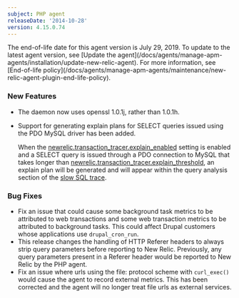 ```yaml
---
subject: PHP agent
releaseDate: '2014-10-28'
version: 4.15.0.74
---
```


<Callout variant="important">
  The end-of-life date for this agent version is July 29, 2019. To update to the latest agent version, see [Update the agent](/docs/agents/manage-apm-agents/installation/update-new-relic-agent). For more information, see [End-of-life policy](/docs/agents/manage-apm-agents/maintenance/new-relic-agent-plugin-end-life-policy).
</Callout>

### New Features

* The daemon now uses openssl 1.0.1j, rather than 1.0.1h.
* Support for generating explain plans for SELECT queries issued using the PDO MySQL driver has been added.

  When the [newrelic.transaction_tracer.explain_enabled](https://docs.newrelic.com/docs/agents/php-agent/configuration/php-agent-newrelicini-settings#inivar-tt-epenabled) setting is enabled and a SELECT query is issued through a PDO connection to MySQL that takes longer than [newrelic.transaction_tracer.explain_threshold](https://docs.newrelic.com/docs/agents/php-agent/configuration/php-agent-newrelicini-settings#inivar-tt-epthreshold), an explain plan will be generated and will appear within the query analysis section of the [slow SQL trace](https://docs.newrelic.com/docs/apm/applications-menu/monitoring/database-and-slow-sql-dashboard#db_slowsql).

### Bug Fixes

* Fix an issue that could cause some background task metrics to be attributed to web transactions and some web transaction metrics to be attributed to background tasks. This could affect Drupal customers whose applications use `drupal_cron_run`.
* This release changes the handling of HTTP Referer headers to always strip query parameters before reporting to New Relic. Previously, any query parameters present in a Referer header would be reported to New Relic by the PHP agent.
* Fix an issue where urls using the file: protocol scheme with `curl_exec()` would cause the agent to record external metrics. This has been corrected and the agent will no longer treat file urls as external services.
